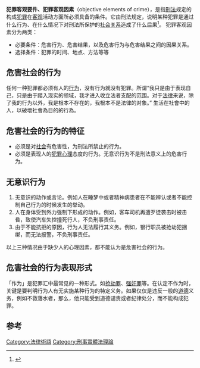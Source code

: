 {{legal}}
'''犯罪客观要件、犯罪客观因素'''（objective elements of crime），是指[[刑法|刑法]]规定的构成[[犯罪|犯罪]]在[[客观|客观]]活动方面所必须具备的条件。它由刑法规定，说明某种犯罪是通过什么行为、在什么情况下对刑法所保护的[[社会关系|社会关系]]造成了什么后果<ref>{{cite journal|author=李保沅|title=关于犯罪的客观方面的必要条件|journal=《南昌大学学报(人文社会科学版)》|year=1986年02期|url=http://www.cnki.com.cn/Article/CJFDTotal-NCDS198602011.htm|accessdate=2014-11-24|archive-date=2019-07-06|archive-url=https://web.archive.org/web/20190706140030/http://www.cnki.com.cn/Article/CJFDTotal-NCDS198602011.htm|dead-url=no}}</ref>。
犯罪客观因素分为两类：
*必要条件：危害行为、危害结果，以及危害行为与危害结果之间的因果关系。
*选择条件：犯罪的时间、地点、方法等等

==危害社会的行为==
任何一种犯罪都必须有人的[[行为|行为]]，没有行为就没有犯罪。所谓“我只是由于表现自己，只是由于踏入现实的领域，我才进入收立法者支配的范围。对于[[法律|法律]]来说，除了我的行为以外，我是根本不存在的，我根本不是法律的对象。”{{请求来源}}
生活在社會中的人，以破壞社會為目的的行為。

==危害社会的行为的特征==
*必须是对[[社会|社会]]有危害性，为刑法所禁止的行为。
*必须是表现人的[[犯罪心理|犯罪心理]]态度的行为。无意识行为不是刑法意义上的危害行为。

==无意识行为==
#无意识的动作或言论。例如人在睡梦中或者精神病患者在不能辨认或者不能控制自己行为的时候发生的举动。
#人在身体受到外力强制下形成的动作。例如，客车司机再遭歹徒袭击时被击昏，致使汽车失控撞死行人，不负刑事责任。
#由于不能抗拒的原因，行为人无法履行其义务。例如，银行职员被抢劫犯捆绑，而无法报警，不负刑事责任。
以上三种情况由于缺少人的心理因素，都不能认为是危害社会的行为。

==危害社会的行为表现形式==
「作为」是犯罪汇中最常见的一种形式。如[[抢劫罪|抢劫罪]]、[[强奸罪|强奸罪]]等。在认定不作为时，关键是要判明行为人有无实施某种行为的特定义务。如果仅仅是违反一般的[[道德|道德]]义务，例如不救落水者，那么，他只能受到道德谴责或者纪律处分，而不能构成犯罪。

==参考==
{{reflist}}

[[Category:法律術語|Category:法律術語]]
[[Category:刑事實體法理論|Category:刑事實體法理論]]